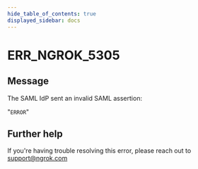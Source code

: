 ```yaml
---
hide_table_of_contents: true
displayed_sidebar: docs
---
```



# ERR_NGROK_5305

## Message

The SAML IdP sent an invalid SAML assertion:

"`ERROR`"

<ErrorDetails error="err_ngrok_5305" />

## Further help

If you're having trouble resolving this error, please reach out to [support@ngrok.com](mailto:support@ngrok.com?subject=Help%20with%20ERR_NGROK_5305)
